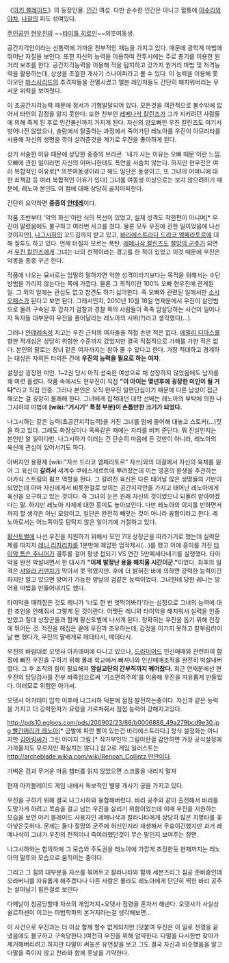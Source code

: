 《[[아키 블레이드]]》의 등장인물. [[인간]] 여성. 다만 순수한 인간은 아니고 혈통에 [[아수라]]와 [[야차]], [[나찰]]의 피도 섞여있다.

[[주인공]]인 [[현우진]]의 ~~[[타이틀 히로인]]~~의붓여동생.

공간지각안이라는 신통력에 가까운 천부적인 재능을 가지고 있다. 때문에 광학계 마법에 뛰어난 자질을 보인다. 또한 자신의 능력을 이용하여 전투시에는 주로 총기를 이용한 원거리 보조를 한다. 공간지각능력을 이용해 적을 탐지하고 갖가지 원거리 마법 및 저격능력을 활용하는데, 상상을 초월한 개사기 스나이퍼라고 볼 수 있다. 이 능력을 이용해 쫓아오던 [[마스사리드]]의 추격자들을 전멸시켰고 엘븐 레인저들도 간단히 해치워버리는 무서운 위력을 보여줬다.

이 초공간지각능력 때문에 정서가 기형발달되어 있다. 모든것을 객관적으로 볼수밖에 없어서 타인의 감정을 알지 못한다. 또한 친부인 [[레메나삭 칼린즈]]가 그가 지키려던 사람들에 의해 죽게 된 후로 인간불신까지 가지게 된다. 자신의 양오빠인 우진 칼린즈도 여기서 벗어나진 않았으나, 솔람에서 탈출하는 과정에서 죽어가던 레노아를 우진이 아므리타를 사용해 자신의 생명을 깎아 살려준것을 계기로 우진을 좋아하게 된다.

상기 서술한 이유 때문에 상당한 중증의 브라콘. '내가 사는 이유는 오빠 때문'이란 느낌. 오빠에 관한 일이라면 자신의 어머니한테도 폭언을 서슴치 않는다. 하지만 현우진은 여러 복합적인 이유로[* 의붓여동생이라고 해도 일단은 동생이고, 또 그녀의 어머니에 대한 죄책감 등 여러 복합적인 이유가 있다] 그녀를 여동생 이상으로는 보지 않으려하기 때문에, 레노아 본인도 이 점에 대해 상당히 골치아파한다.


간단히 요약하면 '''중증의 [[얀데레]]'''이다.


작품 초반부터 '악의 화신'이란 식의 복선이 있었고, 실제 성격도 착한편이 아니며[* 우진이 말렸음에도 불구하고 여러번 사고를 쳤다. 물론 모두 우진에 관한 일이었음에 나선 것이지만], [[나그시하]]의 꼬드김까지 받고 있고, [[바리에스트라다 드라코 엠페라토르]]에 대해 질투도 하고 있다. 언제 터질지 모르는 폭탄. [[레메나삭 칼린즈]]도 [[절망의 군주]]가 되면서 [[우진 칼린즈]]에게 그녀는 너의 천적이라는 경고를 한 적이 있었고 이것 때문에 우진은 악몽을 종종 꾸곤 한다.

작품에 나오는 묘사로는 엄밀히 말하자면 악한 성격이라기보다는 목적을 위해서는 수단방법을 가리지 않는다는 쪽에 가깝다. 물론 그 목적이란 100% 오빠 현우진에 관계된 일. 그 외의 일에는 관심도 없고 참견도 하기 싫어한다. 즉 오빠와 관련된 일에서만 [[소시오패스]]가 된다고 보면 된다. 그래서인지, 2010년 10월 18일 연재분에서 우진이 살인범으로 몰려 구속된 후 갑자기 검찰과 경찰 쪽의 사람들이 족족 암살당하는 사건이 일어나자 독자들 대부분이 우진을 풀어달라는 레노아의 시위(?)라고 생각했다(...).

그러나 [[얀데레]]속성 치고는 우진 근처의 여자들을 직접 손댄 적은 없다. [[에밀리 디아스]]를 향한 적개심은 상당히 위험한 수준까지 갔었지만 결국 직접적으로 가해를 가한 적은 없다. 본인의 말로는 창녀 같은 여자까지는 참아 줄 수 있다고 한다. 가장 적대하고 경계하는 대상은 자의든 타의든 간에 '''우진의 능력을 필요로 하는 여자'''.

설정상 굉장한 미인. 1~2권 당시 아직 성숙한 여성으로 채 성장하지 않았음에도 남자를 꽤 여럿 홀렸다. 작품 속에서도 현우진이 직접 '''"이 아이는 몇년후에 굉장한 미인이 될 거다"'''라고 직접 인증. 그러나 본인은 오직 현우진 일편단심이기 때문에 다른 남성이 접근해오는 걸 굉장히 불쾌해 한다. 그녀에게 집적대던 대학 선배는 레노아의 부탁에 의한 나그시하의 마법에 '''[wiki:"거시기" 특정 부분]이 손톱만한 크기가 되었다.'''

나그시하는 같은 능력(초공간지각능력)을 가진 그녀를 맘에 들어해 대놓고 스토커(...)짓을 하고 있다. 그래도 화장실이나 목욕같은 때에는 자리를 비켜 준단다. 뭐 진실인지는 본인만 알 일이다만. 나그시하가 이러는 건 단순히 마음에 든 것만이 아니라, 레노아의 육신에 관심이 있어서기도 하다.

아버지인 용황제 [wiki:"자쓰 드라코 엠페라토르" 자쓰]와의 대결에서 자신의 육체를 잃어 그 육신이 '''갈려서''' 세계수 쿠에스게르트에 뿌려졌는데 이는 영혼의 환생을 주관하는 아카식 스트림의 펌프 역할을 한다. 그 갈려진 육신은 다른 태어날 많은 생명들의 기반이 되었는데 아마 자신에게서 비롯한걸로 보이는 공간지각안을 가지고 태어난 레노아에게 육신을 요구하고 있는 것이다. 즉 그녀의 눈은 원래 자신의 것이었으니 되돌려 받아야겠다는 말. 하지만 레노아 자체에 대한 흥미도 높아보인다. 다만 레노아의 의지를 반하면서까지 할 생각은 아닌 모양이고, 일단은 완전히 빼앗는 것이 아니라 융합이라고 한다. 레노아로서는 어느쪽이듯 탐탁치 않은 일이기에 거절하고 있다.

[[황신]]토벌에 나선 우진을 지원하기 위해서 모인 7대 상장군을 따라가기로 했는데 실력문제를 따지자 [[레니 리치리치]]를 1분만에 제압한 업적제시(...)를 했고 이에 흥미를 가진 [[타이악 톰슨 주니어]]가 결투를 걸어 평생 첩되기 VS 연간 5만메세타내기를 실행했다. 타이악을 완전 박살내면서 한 대사가 '''"이제 발정난 용을 해치울 시간이군."'''이었다. 최후의 일격은 [[샤일라 카덴차]]가 막아서 못 먹였지만. 후에 더 밝혀진 바에 의하면 강력한 능력이긴 하지만 알고 있으면 방어가 가능한 양날의 검같은 능력이었다. 그녀한테 당한 레니는 방어용 마법을 만들어내기도 했다.

타이악을 때려잡은 것도 레니가 '너도 한 번 엿먹어봐라'라는 심정으로 그녀의 능력에 대한 조언을 안해줘서 그렇게 된 것이란다. 어쨋든 레니와 타이악을 해치워서 실력을 인증받았고 칠대 상장군들과 함께 황신토벌에 나서게 된다. 정확히는 우진을 돕기 위해 전장에 뛰어든 것. 적진을 헤집은 끝에 우진과 조우하는데, 감정을 이기지 못하고 칼부림(!)이 날 뻔 했다가, 우진의 팔베게로 메데타시, 메데타시.

우진의 바람대로 오뎃사 아카데미에 다니고 있으나, [[드라이어드]] 인신매매와 관련하여 함정에 빠진 우진을 구하기 위해 몰래 학교에서 빠져나와 인신매매조직을 완전히 박살내버렸다. 그 후 조직의 힘이 필요해져 '''암살교단의 간부직까지 꿰어찼다.'''  최근 연재분에선 현우진의 담당검사를 전부 쏴죽임으로써 '기소편의주의'를 이용해 우진을 자유롭게 만들었다. 여러모로 위험한 아가씨.

오뎃사 아카데미 입학 이후에 나그시하 덕분에 점점 발전하는중이다. 자신과 같은 능력을 가지고 더 강력한자가 요령을 가르쳐줘서 점점 능력이 강해지고있다.

[[http://pds10.egloos.com/pds/200902/23/86/b0006886_49a279bcd9e30.jpg 빨간머리가 레노아]][* 금발에 파란 뿔이 있는건 바리에스트라다.] 정식 설정화는 아니지만 [[김아림]]씨가 그린 이미지 그림.[* 작가부인의 그림이란걸 감안하면 가장 공식설정에 가까울지도 모르지만 확실치는 않다.] 참고로 게임 일러스트는 [[http://archeblade.wikia.com/wiki/Renoah_Collintz 딴판이다]].

가벼운 검과 무거운 마음 챕터를 읽지 않았으면 스크롤을 내리지 말자


현재 아키블레이드 게임 내에서 독보적인 밸붕 개사기 궁을 가지고 있다.


{{{#!html
<div style="border: 3px solid Orange;padding:10px;margin-bottom:0px"><b style="font-size:18px">주의! 내용 누설이 있습니다.</b>

본 항목과 하위 항목은 작품의 줄거리나 결말, 반전 요소를 설명하고 있습니다.
작품의 내용 누설을 원하지 않는다면 이 문서를 닫아 주세요.</div>}}}







우진을 구하기 위해 결국 나그시하와 융합해버렸다.
바리 공주와 같이 출전해서 바리를 도망가게 하려고 목숨을 걸고 남는 우진을 살리기 위함이었는데 이때 우진을 지원하는 모습을 보면 아키 블레이드 사용자인 레메나삭과 칼라나타에게 상당히 많은 치명타를 꽂아넣은듯하다. 문제는 둘다 절망의 군주에 허신인지라 재생해서 무효이긴했지만 과거 레메나삭이 그녀가 우진의 천적이니 죽여라했던것이 무슨 말인지 보여주는 장면.

나그시하와는 합의하에 그 모습와 주도권을 레노아에 가깝게 조정한듯 현재까지는 레노아의 말투와 모습으로 움직이는 중이다.

그리고 그 힘의 대부분을 자쓰를 묶어두고 칼라나타와 함께 세븐즈리그 침공 준비중인데 오라버니를 자유롭게 해주겠다나 다른 사람은 몰라도 레노아에게 단단히 찍힌 바리 공주는 살아남기 힘든걸로 보인다

다페날이 침공당할때 자쓰의 개입저지+오뎃사 점령을 혼자서 해낸다. 오뎃사가 사실상 쉴르하센이 이끄는 마법학파의 본거지라는걸 생각해보면...

이 사건으로 우진과는 더 이상 함께 할수 없게되지만 (덧붙여 우진은 이 일로 전쟁을 끝냈음에도 불구하고 구속당한다.)여전히 우진을 위해 암약한다. 다말을 다시한번 찾아가 제거해버리려고 하지만 다말이 써놓은 유언장을 보고 그도 결국 자신과 비슷했음을 알고 다말을 죽이지 않고 천라와 함께 훗날을 기약한다. 


